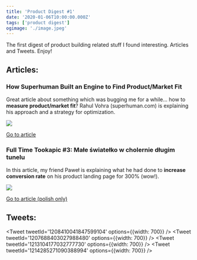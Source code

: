 ```yaml
---
title: 'Product Digest #1'
date: '2020-01-06T10:00:00.000Z'
tags: ['product digest']
ogimage: './image.jpeg'
---
```



The first digest of product building related stuff I found interesting. Articles and Tweets. Enjoy!

## Articles:

### How Superhuman Built an Engine to Find Product/Market Fit

Great article about something which was bugging me for a while... how to **measure product/market fit**? Rahul Vohra (superhuman.com) is explaining his approach and a strategy for optimization.

![](https://s3.amazonaws.com/marquee-test-akiaisur2rgicbmpehea/2cGnbrJxQCyeguL6vvRo_Engine%20to%20Increase%20Product-Market%20Fit.jpg)

[Go to article](https://firstround.com/review/how-superhuman-built-an-engine-to-find-product-market-fit/)

### Full Time Tookapic #3: Małe światełko w cholernie długim tunelu

In this article, my friend Paweł is explaining what he had done to **increase conversion rate** on his product landing page for 300% (wow!).

![](https://pwlk.pl/wp-content/uploads/2019/11/full-time-tookapic-3.png)

[Go to article (polish only)](https://pwlk.pl/tookapic-3/)

## Tweets:
<Tweet tweetId='1208410041847599104' options={{width: 700}} />
<Tweet tweetId='1207688403027988480' options={{width: 700}} />
<Tweet tweetId='1213104177032777730' options={{width: 700}} />
<Tweet tweetId='1214285271090388994' options={{width: 700}} />
